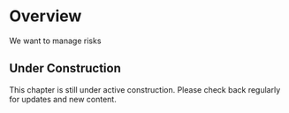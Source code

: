 # Overview {.unnumbered}

We want to manage risks

::: {.callout-note}
## Under Construction
This chapter is still under active construction. Please check back regularly for updates and new content.
:::
